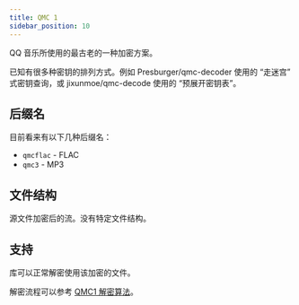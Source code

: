 ```yaml
---
title: QMC 1
sidebar_position: 10
---
```



QQ 音乐所使用的最古老的一种加密方案。

已知有很多种密钥的排列方式。例如 <GitHub>Presburger/qmc-decoder</GitHub> 使用的
“走迷宫” 式密钥查询，或 <GitHub>jixunmoe/qmc-decode</GitHub> 使用的 “预展开密钥表”。

## 后缀名

目前看来有以下几种后缀名：

- `qmcflac` - FLAC
- `qmc3` - MP3

## 文件结构

源文件加密后的流。没有特定文件结构。

## 支持

库可以正常解密使用该加密的文件。

解密流程可以参考 [QMC1 解密算法](./qmc1)。
